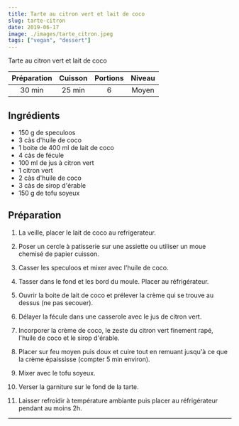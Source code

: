 ```yaml
---
title: Tarte au citron vert et lait de coco
slug: tarte-citron
date: 2019-06-17
image: ./images/tarte_citron.jpeg
tags: ["vegan", "dessert"]
---
```


<StyledParagraph>Tarte au citron vert et lait de coco</StyledParagraph>

| Préparation | Cuisson | Portions | Niveau |
| :-: | :-: | :-: | :-: |
| 30 min | 25 min | 6 | Moyen |

## Ingrédients
- <ListItem>150 g de speculoos</ListItem>
- <ListItem>3 càs d'huile de coco</ListItem>
- <ListItem>1 boite de 400 ml de lait de coco</ListItem>
- <ListItem>4 càs de fécule</ListItem>
- <ListItem>100 ml de jus à citron vert</ListItem>
- <ListItem>1 citron vert</ListItem>
- <ListItem>2 càs d'huile de coco</ListItem>
- <ListItem>3 càs de sirop d'érable</ListItem>
- <ListItem>150 g de tofu soyeux</ListItem>


## Préparation

1. La veille, placer le lait de coco au refrigerateur.

2. Poser un cercle à patisserie sur une assiette ou utiliser un moue chemisé de papier cuisson.

3. Casser les speculoos et mixer avec l'huile de coco.

4. Tasser dans le fond et les bord du moule. Placer au réfrigérateur.

5. Ouvrir la boite de lait de coco et prélever la crème qui se trouve au dessus (ne pas secouer).

6. Délayer la fécule dans une casserole avec le jus de citron vert.

7. Incorporer la crème de coco, le zeste du citron vert finement rapé, l'huile de coco et le sirop d'érable.

8. Placer sur feu moyen puis doux et cuire tout en remuant jusqu'à ce que la crème épaississe (compter 5 min environ).

9. Mixer avec le tofu soyeux.

10. Verser la garniture sur le fond de la tarte.

11. Laisser refroidir à température ambiante puis placer au réfrigérateur pendant au moins 2h.

---
